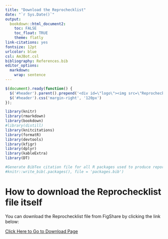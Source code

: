 ```yaml
---
title: "Download the Reprochecklist"
date: "`r Sys.Date()`"
output:
  bookdown::html_document2: 
    toc: FALSE
    toc_float: TRUE
    theme: flatly
link-citations: yes
fontsize: 12pt
urlcolor: blue
csl: AmJBot.csl
bibliography: References.bib
editor_options: 
  markdown: 
    wrap: sentence
---
```


```js
$(document).ready(function() {
  $('#header').parent().prepend('<div id=\"logo\"><img src=\"ReprochecklistLogo.jpg\" style=\"position:absolute; top:0; right:0; padding:10px; height:150px\"></div>');
  $('#header').css('margin-right', '120px')
});
```

```r
library(knitr)
library(rmarkdown)
library(bookdown)
#library(distill)
library(knitcitations)
library(formatR)
library(devtools)
library(kfigr)
library(dplyr)
library(kableExtra)
library(DT)

#Generate BibTex citation file for all R packages used to produce report
#knitr::write_bib(.packages(), file = 'packages.bib')
```



# How to download the Reprochecklist file itself

You can download the Reprochecklist file from FigShare by clicking the link below:

[Click Here to Go to Download Page](https://doi.org/10.6084/m9.figshare.13611149)

